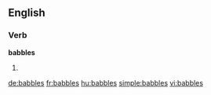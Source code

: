 ==English==

===Verb===
'''babbles'''

# {{third-person singular of|babble}}

[[de:babbles]]
[[fr:babbles]]
[[hu:babbles]]
[[simple:babbles]]
[[vi:babbles]]